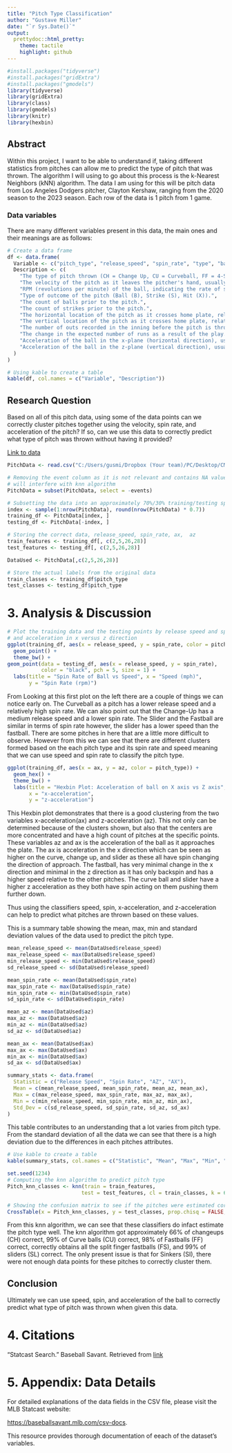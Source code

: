 ```yaml
---
title: "Pitch Type Classification"
author: "Gustave Miller"
date: "`r Sys.Date()`"
output:
  prettydoc::html_pretty:
    theme: tactile
    highlight: github
---
```


```r
#install.packages("tidyverse")
#install.packages("gridExtra")
#install.packages("gmodels")
library(tidyverse)
library(gridExtra)
library(class)
library(gmodels)
library(knitr)
library(hexbin)

```

## Abstract

Within this project, I want to be able to understand if, taking different statistics from pitches can allow me to predict the type of pitch that was thrown. The algorithm I will using to go about this process is the k-Nearest Neighbors (kNN) algorithm. The data I am using for this will be pitch data from Los Angeles Dodgers pitcher, Clayton Kershaw, ranging from the 2020 season to the 2023 season. Each row of the data is 1 pitch from 1 game.

### Data variables

There are many different variables present in this data, the main ones and their meanings are as follows:

```r

# Create a data frame
df <- data.frame(
  Variable <- c("pitch_type", "release_speed", "spin_rate", "type", "balls", "strikes", "plate_x", "plate_z", "outs_when_up", "delta_run_exp", "ax", "az"),
  Description <- c(
    "The type of pitch thrown (CH = Change Up, CU = Curveball, FF = 4-Seam-Fastball, FS = Split-Finger, SI = Sinker, SL = Slider), represented by abbreviations.",
    "The velocity of the pitch as it leaves the pitcher's hand, usually measured in miles per hour (mph).",
    "RPM (revolutions per minute) of the ball, indicating the rate of spin after the pitch is thrown.",
    "Type of outcome of the pitch (Ball (B), Strike (S), Hit (X)).",
    "The count of balls prior to the pitch.",
    "The count of strikes prior to the pitch.",
    "The horizontal location of the pitch as it crosses home plate, relative to the center of the plate.",
    "The vertical location of the pitch as it crosses home plate, relative to the ground.",
    "The number of outs recorded in the inning before the pitch is thrown.",
    "The change in the expected number of runs as a result of the play.",
    "Acceleration of the ball in the x-plane (horizontal direction), usually measured in feet per second squared (ft/s^2).",
    "Acceleration of the ball in the z-plane (vertical direction), usually measured in feet per second squared (ft/s^2)."
  )
)

```

```r
# Using kable to create a table
kable(df, col.names = c("Variable", "Description"))
```

## Research Question

Based on all of this pitch data, using some of the data points can we correctly cluster pitches together using the velocity, spin rate, and acceleration of the pitch? If so, can we use this data to correctly predict what type of pitch was thrown without having it provided?

[Link to data](https://docs.google.com/spreadsheets/d/1wtuerUlOm_Pk2rytS5Z09F9ouin4eSInqZbYjKB9avU/edit?usp=sharing)

```r
PitchData <- read.csv("C:/Users/gusmi/Dropbox (Your team)/PC/Desktop/CMDA4654/Kersh_Pitch_Data.csv")

# Removing the event column as it is not relevant and contains NA values that 
# will interfere with knn algorithm
PitchData = subset(PitchData, select = -events)

# Subsetting the data into an approximately 70%/30% training/testing split
index <- sample(1:nrow(PitchData), round(nrow(PitchData) * 0.7))
training_df <- PitchData[index, ]
testing_df <- PitchData[-index, ]

# Storing the correct data, release_speed, spin_rate, ax,  az
train_features <- training_df[, c(2,5,26,28)]
test_features <- testing_df[, c(2,5,26,28)]

DataUsed <- PitchData[,c(2,5,26,28)]

# Store the actual labels from the original data
train_classes <- training_df$pitch_type
test_classes <- testing_df$pitch_type

```

# 3. Analysis & Discussion

```r

# Plot the training data and the testing points by release speed and spin rate 
# and acceleration in x versus z direction
ggplot(training_df, aes(x = release_speed, y = spin_rate, color = pitch_type)) + 
  geom_point() + 
  theme_bw() + 
geom_point(data = testing_df, aes(x = release_speed, y = spin_rate), 
           color = "black", pch = 5, size = 1) + 
  labs(title = "Spin Rate of Ball vs Speed", x = "Speed (mph)", 
       y = "Spin Rate (rpm)")
```

From Looking at this first plot on the left there are a couple of things we can notice early on. The Curveball as a pitch has a lower release speed and a relatively high spin rate. We can also point out that the Change-Up has a medium release speed and a lower spin rate. The Slider and the Fastball are similar in terms of spin rate however, the slider has a lower speed than the fastball. There are some pitches in here that are a little more difficult to observe. However from this we can see that there are different clusters formed based on the each pitch type and its spin rate and speed meaning that we can use speed and spin rate to classify the pitch type.

```r
ggplot(training_df, aes(x = ax, y = az, color = pitch_type)) + 
  geom_hex() + 
  theme_bw() + 
  labs(title = "Hexbin Plot: Acceleration of ball on X axis vs Z axis", 
       x = "x-acceleration", 
       y = "z-acceleration")
```

This Hexbin plot demonstrates that there is a good clustering from the two variables x-acceleration(ax) and z-acceleration (az). This not only can be determined because of the clusters shown, but also that the centers are more concentrated and have a high count of pitches at the specific points. These variables az and ax is the acceleration of the ball as it approaches the plate. The ax is acceleration in the x direction which can be seen as higher on the curve, change up, and slider as these all have spin changing the direction of approach. The fastball, has very minimal change in the x direction and minimal in the z direction as it has only backspin and has a higher speed relative to the other pitches. The curve ball and slider have a higher z acceleration as they both have spin acting on them pushing them further down.

Thus using the classifiers speed, spin, x-acceleration, and z-acceleration can help to predict what pitches are thrown based on these values.

This is a summary table showing the mean, max, min and standard deviation values of the data used to predict the pitch type.

```r
mean_release_speed <- mean(DataUsed$release_speed)
max_release_speed <- max(DataUsed$release_speed)
min_release_speed <- min(DataUsed$release_speed)
sd_release_speed <- sd(DataUsed$release_speed)

mean_spin_rate <- mean(DataUsed$spin_rate)
max_spin_rate <- max(DataUsed$spin_rate)
min_spin_rate <- min(DataUsed$spin_rate)
sd_spin_rate <- sd(DataUsed$spin_rate)

mean_az <- mean(DataUsed$az)
max_az <- max(DataUsed$az)
min_az <- min(DataUsed$az)
sd_az <- sd(DataUsed$az)

mean_ax <- mean(DataUsed$ax)
max_ax <- max(DataUsed$ax)
min_ax <- min(DataUsed$ax)
sd_ax <- sd(DataUsed$ax)

summary_stats <- data.frame(
  Statistic = c("Release Speed", "Spin Rate", "AZ", "AX"),
  Mean = c(mean_release_speed, mean_spin_rate, mean_az, mean_ax),
  Max = c(max_release_speed, max_spin_rate, max_az, max_ax),
  Min = c(min_release_speed, min_spin_rate, min_az, min_ax),
  Std_Dev = c(sd_release_speed, sd_spin_rate, sd_az, sd_ax)
)


```

This table contributes to an understanding that a lot varies from pitch type. From the standard deviation of all the data we can see that there is a high deviation due to the differences in each pitches attributes.

```r
# Use kable to create a table
kable(summary_stats, col.names = c("Statistic", "Mean", "Max", "Min", "Std Dev"))
```

```r
set.seed(1234)
# Computing the knn algorithm to predict pitch type
Pitch_knn_classes <- knn(train = train_features, 
                        test = test_features, cl = train_classes, k = 6)

# Showing the confusion matrix to see if the pitches were estimated correctly
CrossTable(x = Pitch_knn_classes, y = test_classes, prop.chisq = FALSE, prop.t = F, prop.r = F)

```

From this knn algorithm, we can see that these classifiers do infact estimate the pitch type well. The knn algorithm got approximately 66% of changeups (CH) correct, 99% of Curve balls (CU) correct, 98% of Fastballs (FF) correct, correctly obtains all the split finger fastballs (FS), and 99% of sliders (SL) correct. The only present issue is that for Sinkers (SI), there were not enough data points for these pitches to correctly cluster them.

## Conclusion

Ultimately we can use speed, spin, and acceleration of the ball to correctly predict what type of pitch was thrown when given this data.

# 4. Citations

"Statcast Search." Baseball Savant. Retrieved from [link](https://baseballsavant.mlb.com/statcast_search?hfPT=&hfAB=&hfGT=R%7C&hfPR=&hfZ=&hfStadium=&hfBBL=&hfNewZones=&hfPull=&hfC=&hfSea=2023%7C2022%7C2021%7C&hfSit=&player_type=pitcher&hfOuts=&hfOpponent=&pitcher_throws=&batter_stands=&hfSA=&game_date_gt=&game_date_lt=&hfMo=&hfTeam=&home_road=&hfRO=&position=&hfInfield=&hfOutfield=&hfInn=&hfBBT=&hfFlag=&metric_1=api_p_release_spin_rate&metric_1_gt=0&metric_1_lt=&group_by=name&min_pitches=2000&min_results=0&min_pas=0&sort_col=pitches&player_event_sort=api_p_release_speed&sort_order=desc&chk_stats_pa=on&chk_stats_abs=on&chk_stats_bip=on&chk_stats_hits=on&chk_stats_singles=on&chk_stats_dbls=on&chk_stats_triples=on&chk_stats_hrs=on&chk_stats_so=on&chk_stats_k_percent=on&chk_stats_bb=on&chk_stats_bb_percent=on&chk_stats_api_break_z_with_gravity=on&chk_stats_api_break_x_arm=on&chk_stats_api_break_z_induced=on&chk_stats_api_break_x_batter_in=on&chk_stats_pitcher_run_exp=on&chk_stats_velocity=on&chk_stats_effective_speed=on&chk_stats_spin_rate=on&chk_stats_release_pos_z=on&chk_stats_release_pos_x=on&chk_stats_release_extension=on&chk_stats_plate_x=on&chk_stats_plate_z=on&chk_stats_launch_speed=on&chk_stats_hyper_speed=on&chk_stats_launch_angle=on&chk_stats_bbdist=on#results.)

# 5. Appendix: Data Details

For detailed explanations of the data fields in the CSV file, please visit the MLB Statcast website:

<https://baseballsavant.mlb.com/csv-docs>.

This resource provides thorough documentation of eeach of the dataset's variables.
